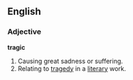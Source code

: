 ==English==

===Adjective===
'''tragic'''
# Causing great sadness or suffering.
# Relating to [[tragedy]] in a [[literary]] work.